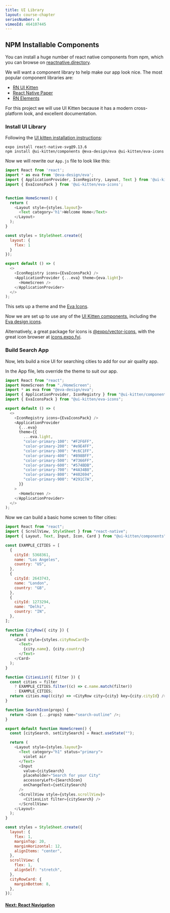 ```yaml
---
title: UI Library
layout: course-chapter
seriesNumber: 4
vimeoId: 464107445
---
```


## NPM Installable Components

You can install a huge number of react native components from npm, which you can browse on [reactnative.directory](https://reactnative.directory/).

We will want a component library to help make our app look nice. The most popular component libraries are:

- [RN UI Kitten](https://akveo.github.io/react-native-ui-kitten/)
- [React Native Paper](https://callstack.github.io/react-native-paper/)
- [RN Elements](https://reactnativeelements.com/)

For this project we will use UI Kitten because it has a modern cross-platform look, and excellent documentation.

### Install UI Library

Following the [UI kitten installation instructions](https://akveo.github.io/react-native-ui-kitten/docs/guides/getting-started#manual-installation):

```
expo install react-native-svg@9.13.6
npm install @ui-kitten/components @eva-design/eva @ui-kitten/eva-icons
```

Now we will rewrite our `App.js` file to look like this:

```jsx:App.js
import React from 'react';
import * as eva from '@eva-design/eva';
import { ApplicationProvider, IconRegistry, Layout, Text } from '@ui-kitten/components';
import { EvaIconsPack } from '@ui-kitten/eva-icons';


function HomeScreen() {
  return (
    <Layout style={styles.layout}>
      <Text category='h1'>Welcome Home</Text>
    </Layout>
  );
}

const styles = StyleSheet.create({
  layout: {
    flex: 1
  }
});

export default () => (
  <>
    <IconRegistry icons={EvaIconsPack} />
    <ApplicationProvider {...eva} theme={eva.light}>
      <HomeScreen />
    </ApplicationProvider>
  </>
);
```

This sets up a theme and the [Eva Icons](https://akveo.github.io/react-native-ui-kitten/docs/guides/icon-packages#icon-packages).

Now we are set up to use any of the [UI Kitten components](https://akveo.github.io/react-native-ui-kitten/docs/components/components-overview), including the [Eva design icons](https://akveo.github.io/eva-icons/#/).

Alternatively, a great package for icons is [@expo/vector-icons](https://docs.expo.io/guides/icons/), with the great icon browser at [icons.expo.fyi](https://icons.expo.fyi/).

### Build Search App

Now, lets build a nice UI for searching cities to add for our air quality app.

In the App file, lets override the theme to suit our app.

```jsx:App.js
import React from "react";
import HomeScreen from "./HomeScreen";
import * as eva from "@eva-design/eva";
import { ApplicationProvider, IconRegistry } from "@ui-kitten/components";
import { EvaIconsPack } from "@ui-kitten/eva-icons";

export default () => (
  <>
    <IconRegistry icons={EvaIconsPack} />
    <ApplicationProvider
      {...eva}
      theme={{
        ...eva.light,
        "color-primary-100": "#F2F6FF",
        "color-primary-200": "#e9E4FF",
        "color-primary-300": "#c6C1FF",
        "color-primary-400": "#898BFF",
        "color-primary-500": "#7366FF",
        "color-primary-600": "#574BDB",
        "color-primary-700": "#4A34B8",
        "color-primary-800": "#402694",
        "color-primary-900": "#291C7A",
      }}
    >
      <HomeScreen />
    </ApplicationProvider>
  </>
);
```

Now we can build a basic home screen to filter cities:

```jsx:HomeScreen.js
import React from "react";
import { ScrollView, StyleSheet } from "react-native";
import { Layout, Text, Input, Icon, Card } from "@ui-kitten/components";

const EXAMPLE_CITIES = [
  {
    cityId: 5368361,
    name: "Los Angeles",
    country: "US",
  },
  {
    cityId: 2643743,
    name: "London",
    country: "GB",
  },
  {
    cityId: 1273294,
    name: "Delhi",
    country: "IN",
  },
];

function CityRow({ city }) {
  return (
    <Card style={styles.cityRowCard}>
      <Text>
        {city.name}, {city.country}
      </Text>
    </Card>
  );
}

function CitiesList({ filter }) {
  const cities = filter
    ? EXAMPLE_CITIES.filter((c) => c.name.match(filter))
    : EXAMPLE_CITIES;
  return cities.map((city) => <CityRow city={city} key={city.cityId} />);
}

function SearchIcon(props) {
  return <Icon {...props} name="search-outline" />;
}

export default function HomeScreen() {
  const [citySearch, setCitySearch] = React.useState("");

  return (
    <Layout style={styles.layout}>
      <Text category="h1" status="primary">
        violet air
      </Text>
      <Input
        value={citySearch}
        placeholder="Search for your City"
        accessoryLeft={SearchIcon}
        onChangeText={setCitySearch}
      />
      <ScrollView style={styles.scrollView}>
        <CitiesList filter={citySearch} />
      </ScrollView>
    </Layout>
  );
}

const styles = StyleSheet.create({
  layout: {
    flex: 1,
    marginTop: 20,
    marginHorizontal: 12,
    alignItems: "center",
  },
  scrollView: {
    flex: 1,
    alignSelf: "stretch",
  },
  cityRowCard: {
    marginBottom: 8,
  },
});
```

#### [Next: React Navigation](/react-native-navigation)

<!--- © Aven LLC and Aven Contributors. Licensed under Creative Commons BY-NC-SA 4.0 https://creativecommons.org/licenses/by-nc-sa/4.0/ -->